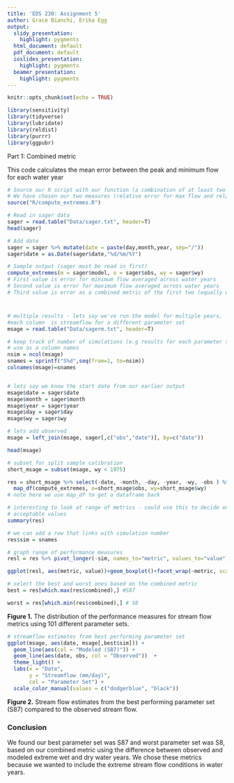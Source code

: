 ```yaml
---
title: 'EDS 230: Assignment 5'
author: Grace Bianchi, Erika Egg
output:
  slidy_presentation:
    highlight: pygments
  html_document: default
  pdf_document: default
  ioslides_presentation:
    highlight: pygments
  beamer_presentation:
    highlight: pygments
---
```


```r
knitr::opts_chunk$set(echo = TRUE)

library(sensitivity)
library(tidyverse)
library(lubridate)
library(reldist)
library(purrr)
library(ggpubr)
```

Part 1: Combined metric

This code calculates the mean error between the peak and minimum flow for each water year
  
```r
# Source our R script with our function (a combination of at least two performance measures)
# We have chosen our two measures (relative error for max flow and relative error for low flow) because we figured extremes would be good areas to check model performance, as they deviate more from the majority of values in a normal distribution
source("R/compute_extremes.R")

# Read in sager data
sager = read.table("Data/sager.txt", header=T)
head(sager)

# Add date
sager = sager %>% mutate(date = paste(day,month,year, sep="/"))
sager$date = as.Date(sager$date,"%d/%m/%Y")

# Sample output (sager must be read in first)
compute_extremes(m = sager$model, o = sager$obs, wy = sager$wy)
# First value is error for minimum flow averaged across water years
# Second value is error for maximum flow averaged across water years
# Third value is error as a combined metric of the first two (equally weighted by default)

```

# 
  
```r
# multiple results - lets say we've run the model for multiple years, 
#each column  is streamflow for a different parameter set
msage = read.table("Data/sagerm.txt", header=T)

# keep track of number of simulations (e.g results for each parameter set) 
# use as a column names
nsim = ncol(msage)
snames = sprintf("S%d",seq(from=1, to=nsim))
colnames(msage)=snames


# lets say we know the start date from our earlier output
msage$date = sager$date
msage$month = sager$month
msage$year = sager$year
msage$day = sager$day
msage$wy = sager$wy

# lets add observed
msage = left_join(msage, sager[,c("obs","date")], by=c("date"))

head(msage)
```
  

```r
# subset for split sample calibration
short_msage = subset(msage, wy < 1975)

res = short_msage %>% select(-date, -month, -day, -year, -wy, -obs ) %>%
  map_df(compute_extremes, o=short_msage$obs, wy=short_msage$wy)
# note here we use map_df to get a dataframe back 

# interesting to look at range of metrics - could use this to decide on
# acceptable values
summary(res)

# we can add a row that links with simulation number
res$sim = snames

# graph range of performance measures
resl = res %>% pivot_longer(-sim, names_to="metric", values_to="value")

ggplot(resl, aes(metric, value))+geom_boxplot()+facet_wrap(~metric, scales="free")

# select the best and worst ones based on the combined metric
best = res[which.max(res$combined),] #S87

worst = res[which.min(res$combined),] # S8
```

**Figure 1.** The distribution of the performance measures for stream flow metrics using 101 different parameter sets. 
  
  
```r
# streamflow estimates from best performing parameter set
ggplot(msage, aes(date, msage[,best$sim])) + 
  geom_line(aes(col = "Modeled (S87)")) +
  geom_line(aes(date, obs, col = "Observed"))  +
  theme_light() +
  labs(x = "Date",
       y = "Streamflow (mm/day)",
       col = "Parameter Set") +
  scale_color_manual(values = c("dodgerblue", "black"))

```

**Figure 2.** Stream flow estimates from the best performing parameter set (S87) compared to the observed stream flow.

### Conclusion

We found our best parameter set was S87 and worst parameter set was S8, based on our combined metric using the difference between observed and modeled extreme wet and dry water years. We chose these metrics because we wanted to include the extreme stream flow conditions in water years.